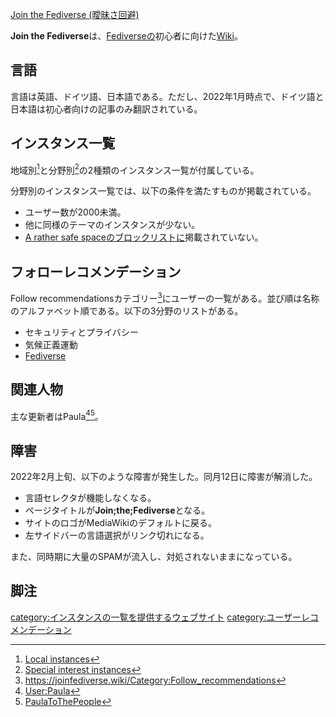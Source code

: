 [[Join the Fediverse|Join the Fediverse (曖昧さ回避)]]

{{Infobox website
| Name    = Join the Fediverse
| Image   = [[ファイル:Fediverse_logo.png|120px]]
| URL     = https://joinfediverse.wiki/
| Start   = 2022年1月1日
}}

'''Join the Fediverse'''は、[[Fediverse]]の初心者に向けた[[Wiki]]。

== 言語 ==

言語は英語、ドイツ語、日本語である。ただし、2022年1月時点で、ドイツ語と日本語は初心者向けの記事のみ翻訳されている。

==インスタンス一覧==

地域別<ref>[https://joinfediverse.wiki/index.php?title=Local_instances Local instances]</ref>と分野別<ref>[https://joinfediverse.wiki/index.php?title=Special_interest_instances Special interest instances]</ref>の2種類のインスタンス一覧が付属している。

分野別のインスタンス一覧では、以下の条件を満たすものが掲載されている。

* ユーザー数が2000未満。
* 他に同様のテーマのインスタンスが少ない。
* [[A rather safe space]]のブロックリストに掲載されていない。

==フォローレコメンデーション==

Follow recommendationsカテゴリー<ref>https://joinfediverse.wiki/Category:Follow_recommendations</ref>にユーザーの一覧がある。並び順は名称のアルファベット順である。以下の3分野のリストがある。

* セキュリティとプライバシー
* 気候正義運動
* [[Fediverse]]

==関連人物==

主な更新者はPaula<ref>[https://joinfediverse.wiki/User:Paula User:Paula]</ref><ref>[https://paulatothepeople.eu/ PaulaToThePeople]</ref>。

==障害==
2022年2月上旬、以下のような障害が発生した。同月12日に障害が解消した。

* 言語セレクタが機能しなくなる。
* ページタイトルが'''Join;the;Fediverse'''となる。
* サイトのロゴがMediaWikiのデフォルトに戻る。
* 左サイドバーの言語選択がリンク切れになる。

また、同時期に大量のSPAMが流入し、対処されないままになっている。

==脚注==
<references />

{{DEFAULTSORT:jointhefediversewiki}}
[[category:インスタンスの一覧を提供するウェブサイト]]
[[category:ユーザーレコメンデーション]]